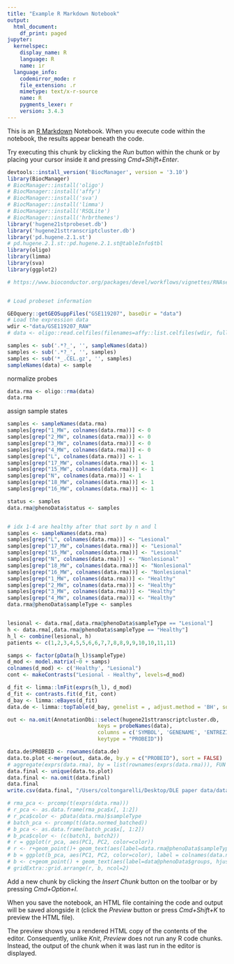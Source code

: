 ```yaml
---
title: "Example R Markdown Notebook"
output:
  html_document:
    df_print: paged
jupyter:
  kernelspec:
    display_name: R
    language: R
    name: ir
  language_info:
    codemirror_mode: r
    file_extension: .r
    mimetype: text/x-r-source
    name: R
    pygments_lexer: r
    version: 3.4.3
---
```


This is an [R Markdown](http://rmarkdown.rstudio.com) Notebook. When you execute code within the notebook, the results appear beneath the code. 

Try executing this chunk by clicking the *Run* button within the chunk or by placing your cursor inside it and pressing *Cmd+Shift+Enter*. 

```r
devtools::install_version('BiocManager', version = '3.10')
library(BiocManager)
# BiocManager::install('oligo')
# BiocManager::install('affy')
# BiocManager::install('sva')
# BiocManager::install('limma')
# BiocManager::install('RSQLite')
# BiocManager::install('hrbrthemes')
library('hugene21stprobeset.db')
library('hugene21sttranscriptcluster.db')
library('pd.hugene.2.1.st')
# pd.hugene.2.1.st::pd.hugene.2.1.st@tableInfo$tbl
library(oligo)
library(limma)
library(sva)
library(ggplot2)
```


```r
# https://www.bioconductor.org/packages/devel/workflows/vignettes/RNAseq123/inst/doc/limmaWorkflow.html


# Load probeset information

GEOquery::getGEOSuppFiles("GSE119207", baseDir = "data")
# Load the expression data
wdir <-"data/GSE119207_RAW"
# data <- oligo::read.celfiles(filenames=affy::list.celfiles(wdir, full.names = TRUE))
```



```r
samples <- sub('.*?_', '', sampleNames(data))
samples <- sub('.*?_', '', samples)
samples <- sub('*_.CEL.gz', '', samples)
sampleNames(data) <- sample

```
normalize probes
```r
data.rma <- oligo::rma(data)
data.rma
```
assign sample states
```r
samples <- sampleNames(data.rma)
samples[grep("1_MW", colnames(data.rma))] <- 0
samples[grep("2_MW", colnames(data.rma))] <- 0
samples[grep("3_MW", colnames(data.rma))] <- 0
samples[grep("4_MW", colnames(data.rma))] <- 0
samples[grep("L", colnames(data.rma))] <- 1
samples[grep("17_MW", colnames(data.rma))] <- 1
samples[grep("15_MW", colnames(data.rma))] <- 1
samples[grep("N", colnames(data.rma))] <- 1
samples[grep("18_MW", colnames(data.rma))] <- 1
samples[grep("16_MW", colnames(data.rma))] <- 1

status <- samples
data.rma@phenoData$status <- samples


# idx 1-4 are healthy after that sort by n and l
samples <- sampleNames(data.rma)
samples[grep("L", colnames(data.rma))] <- "Lesional"
samples[grep("17_MW", colnames(data.rma))] <- "Lesional"
samples[grep("15_MW", colnames(data.rma))] <- "Lesional"
samples[grep("N", colnames(data.rma))] <- "Nonlesional"
samples[grep("18_MW", colnames(data.rma))] <- "Nonlesional"
samples[grep("16_MW", colnames(data.rma))] <- "Nonlesional"
samples[grep("1_MW", colnames(data.rma))] <- "Healthy"
samples[grep("2_MW", colnames(data.rma))] <- "Healthy"
samples[grep("3_MW", colnames(data.rma))] <- "Healthy"
samples[grep("4_MW", colnames(data.rma))] <- "Healthy"
data.rma@phenoData$sampleType <- samples


lesional <- data.rma[,data.rma@phenoData$sampleType == "Lesional"]
h <- data.rma[,data.rma@phenoData$sampleType == "Healthy"]
h_l <- combine(lesional, h)
patients <- c(1,2,3,4,5,5,6,6,7,7,8,8,9,9,10,10,11,11)

```

```r
samps <- factor(pData(h_l)$sampleType)
d_mod <- model.matrix(~0 + samps)
colnames(d_mod) <- c('Healthy', "Lesional")
cont <- makeContrasts("Lesional - Healthy", levels=d_mod)

d_fit <- limma::lmFit(exprs(h_l), d_mod)
d_fit <- contrasts.fit(d_fit, cont)
d_bay <- limma::eBayes(d_fit) 
data.de <- limma::topTable(d_bay, genelist = , adjust.method = 'BH', sort.by = 'p', number = 10000, coef = 1)
```


```r
out <- na.omit(AnnotationDbi::select(hugene21sttranscriptcluster.db,
                             keys = probeNames(data),
                             columns = c('SYMBOL', 'GENENAME', 'ENTREZID'),
                             keytype = "PROBEID"))

data.de$PROBEID <- rownames(data.de)
data.to.plot <-merge(out, data.de, by.y = c("PROBEID"), sort = FALSE)
# aggregate(exprs(data.rma), by = list(rownames(exprs(data.rma))), FUN = mean, na.rm = TRUE)
data.final <- unique(data.to.plot)
data.final <- na.omit(data.final)
data.final
write.csv(data.final, "/Users/coltongarelli/Desktop/DLE paper data/data/human/files/GSE119207_DLE.csv")

```


```r
# rma_pca <- prcomp(t(exprs(data.rma)))
# r_pca <- as.data.frame(rma_pca$x[, 1:2])
# r_pca$color <- pData(data.rma)$sampleType
# batch_pca <- prcomp(t(data.normed_batched))
# b_pca <- as.data.frame(batch_pca$x[, 1:2])
# b_pca$color <- (c(batch1, batch2))
# r = ggplot(r_pca, aes(PC1, PC2, color=color))
# r <- r+geom_point()+ geom_text(aes(label=data.rma@phenoData$sampleType, hjust=0, vjust=0),  size=2)
# b = ggplot(b_pca, aes(PC1, PC2, color=color), label = colnames(data.normed_batched))
# b <- c+geom_point() + geom_text(aes(label=data@phenoData$groups, hjust=0, vjust=0), position = position_dodge(width=0.9),  size=2)
# gridExtra::grid.arrange(r, b, ncol=2)
```


Add a new chunk by clicking the *Insert Chunk* button on the toolbar or by pressing *Cmd+Option+I*.

When you save the notebook, an HTML file containing the code and output will be saved alongside it (click the *Preview* button or press *Cmd+Shift+K* to preview the HTML file). 

The preview shows you a rendered HTML copy of the contents of the editor. Consequently, unlike *Knit*, *Preview* does not run any R code chunks. Instead, the output of the chunk when it was last run in the editor is displayed.

